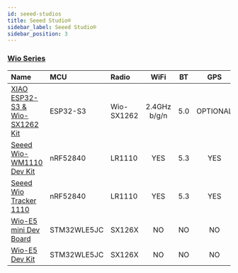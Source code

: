```yaml
---
id: seeed-studios
title: Seeed Studio®
sidebar_label: Seeed Studio®
sidebar_position: 3
---
```


### [Wio Series](./wio-series/)

| Name                                                                            | MCU         | Radio      |     WiFi     | BT  |   GPS    |
| :------------------------------------------------------------------------------ | :---------- | :--------- | :----------: | :-: | :------: |
| [XIAO ESP32-S3 & Wio-SX1262 Kit](./wio-series/wio-sx1262s/?wio-sx1262=esp32-s3) | ESP32-S3    | Wio-SX1262 | 2.4GHz b/g/n | 5.0 | OPTIONAL |
| [Seeed Wio-WM1110 Dev Kit](./wio-series/seeed-wm1110/?wm1110=wio-sdk-wm1110)    | nRF52840    | LR1110     |     YES      | 5.3 |   YES    |
| [Seeed Wio Tracker 1110](./wio-series/seeed-wm1110/?wm1110=wio-tracker-wm1110)  | nRF52840    | LR1110     |     YES      | 5.3 |   YES    |
| [Wio-E5 mini Dev Board](./wio-series/seeed-wio-e5/?e5=wio-e5-mini)              | STM32WLE5JC | SX126X     |      NO      | NO  |    NO    |
| [Wio-E5 Dev Kit](./wio-series/seeed-wio-e5/?e5=wio-e5-dev)                      | STM32WLE5JC | SX126X     |      NO      | NO  |    NO    |
